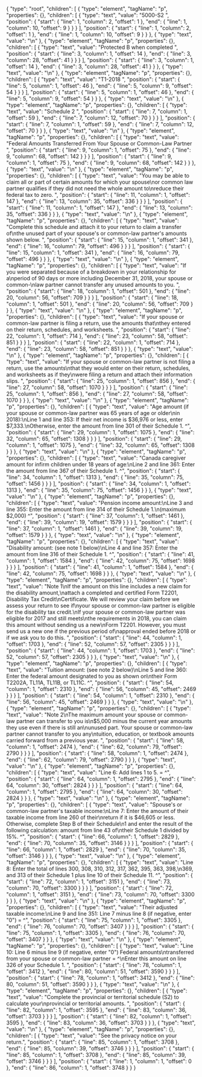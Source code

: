{
  "type": "root",
  "children": [
    {
      "type": "element",
      "tagName": "p",
      "properties": {},
      "children": [
        {
          "type": "text",
          "value": "5000-S2 ",
          "position": {
            "start": {
              "line": 1,
              "column": 2,
              "offset": 1
            },
            "end": {
              "line": 1,
              "column": 10,
              "offset": 9
            }
          }
        }
      ],
      "position": {
        "start": {
          "line": 1,
          "column": 2,
          "offset": 1
        },
        "end": {
          "line": 1,
          "column": 10,
          "offset": 9
        }
      }
    },
    {
      "type": "text",
      "value": "\n"
    },
    {
      "type": "element",
      "tagName": "p",
      "properties": {},
      "children": [
        {
          "type": "text",
          "value": "Protected B when completed ",
          "position": {
            "start": {
              "line": 3,
              "column": 1,
              "offset": 14
            },
            "end": {
              "line": 3,
              "column": 28,
              "offset": 41
            }
          }
        }
      ],
      "position": {
        "start": {
          "line": 3,
          "column": 1,
          "offset": 14
        },
        "end": {
          "line": 3,
          "column": 28,
          "offset": 41
        }
      }
    },
    {
      "type": "text",
      "value": "\n"
    },
    {
      "type": "element",
      "tagName": "p",
      "properties": {},
      "children": [
        {
          "type": "text",
          "value": "T1-2018 ",
          "position": {
            "start": {
              "line": 5,
              "column": 1,
              "offset": 46
            },
            "end": {
              "line": 5,
              "column": 9,
              "offset": 54
            }
          }
        }
      ],
      "position": {
        "start": {
          "line": 5,
          "column": 1,
          "offset": 46
        },
        "end": {
          "line": 5,
          "column": 9,
          "offset": 54
        }
      }
    },
    {
      "type": "text",
      "value": "\n"
    },
    {
      "type": "element",
      "tagName": "p",
      "properties": {},
      "children": [
        {
          "type": "text",
          "value": "Schedule 2 ",
          "position": {
            "start": {
              "line": 7,
              "column": 1,
              "offset": 59
            },
            "end": {
              "line": 7,
              "column": 12,
              "offset": 70
            }
          }
        }
      ],
      "position": {
        "start": {
          "line": 7,
          "column": 1,
          "offset": 59
        },
        "end": {
          "line": 7,
          "column": 12,
          "offset": 70
        }
      }
    },
    {
      "type": "text",
      "value": "\n"
    },
    {
      "type": "element",
      "tagName": "p",
      "properties": {},
      "children": [
        {
          "type": "text",
          "value": "Federal Amounts Transferred From Your Spouse or Common-Law Partner ",
          "position": {
            "start": {
              "line": 9,
              "column": 1,
              "offset": 75
            },
            "end": {
              "line": 9,
              "column": 68,
              "offset": 142
            }
          }
        }
      ],
      "position": {
        "start": {
          "line": 9,
          "column": 1,
          "offset": 75
        },
        "end": {
          "line": 9,
          "column": 68,
          "offset": 142
        }
      }
    },
    {
      "type": "text",
      "value": "\n"
    },
    {
      "type": "element",
      "tagName": "p",
      "properties": {},
      "children": [
        {
          "type": "text",
          "value": "You may be able to claim all or part of certain amounts for which your spouse\nor common law partner qualifies if they did not need the whole amount to\nreduce their federal tax to zero. ",
          "position": {
            "start": {
              "line": 11,
              "column": 1,
              "offset": 147
            },
            "end": {
              "line": 13,
              "column": 35,
              "offset": 336
            }
          }
        }
      ],
      "position": {
        "start": {
          "line": 11,
          "column": 1,
          "offset": 147
        },
        "end": {
          "line": 13,
          "column": 35,
          "offset": 336
        }
      }
    },
    {
      "type": "text",
      "value": "\n"
    },
    {
      "type": "element",
      "tagName": "p",
      "properties": {},
      "children": [
        {
          "type": "text",
          "value": "Complete this schedule and attach it to your return to claim a transfer of\nthe unused part of your spouse's or common-law partner's amounts shown below. ",
          "position": {
            "start": {
              "line": 15,
              "column": 1,
              "offset": 341
            },
            "end": {
              "line": 16,
              "column": 79,
              "offset": 496
            }
          }
        }
      ],
      "position": {
        "start": {
          "line": 15,
          "column": 1,
          "offset": 341
        },
        "end": {
          "line": 16,
          "column": 79,
          "offset": 496
        }
      }
    },
    {
      "type": "text",
      "value": "\n"
    },
    {
      "type": "element",
      "tagName": "p",
      "properties": {},
      "children": [
        {
          "type": "text",
          "value": "If you were separated because of a breakdown in your relationship for a\nperiod of 90 days or more including December 31, 2018, your spouse or common-\nlaw partner cannot transfer any unused amounts to you. ",
          "position": {
            "start": {
              "line": 18,
              "column": 1,
              "offset": 501
            },
            "end": {
              "line": 20,
              "column": 56,
              "offset": 709
            }
          }
        }
      ],
      "position": {
        "start": {
          "line": 18,
          "column": 1,
          "offset": 501
        },
        "end": {
          "line": 20,
          "column": 56,
          "offset": 709
        }
      }
    },
    {
      "type": "text",
      "value": "\n"
    },
    {
      "type": "element",
      "tagName": "p",
      "properties": {},
      "children": [
        {
          "type": "text",
          "value": "If your spouse or common-law partner is filing a return, use the amounts that\nthey entered on their return, schedules, and worksheets. ",
          "position": {
            "start": {
              "line": 22,
              "column": 1,
              "offset": 714
            },
            "end": {
              "line": 23,
              "column": 58,
              "offset": 851
            }
          }
        }
      ],
      "position": {
        "start": {
          "line": 22,
          "column": 1,
          "offset": 714
        },
        "end": {
          "line": 23,
          "column": 58,
          "offset": 851
        }
      }
    },
    {
      "type": "text",
      "value": "\n"
    },
    {
      "type": "element",
      "tagName": "p",
      "properties": {},
      "children": [
        {
          "type": "text",
          "value": "If your spouse or common-law partner is not filing a return, use the amounts\nthat they would enter on their return, schedules, and worksheets as if they\nwere filing a return and attach their information slips. ",
          "position": {
            "start": {
              "line": 25,
              "column": 1,
              "offset": 856
            },
            "end": {
              "line": 27,
              "column": 58,
              "offset": 1070
            }
          }
        }
      ],
      "position": {
        "start": {
          "line": 25,
          "column": 1,
          "offset": 856
        },
        "end": {
          "line": 27,
          "column": 58,
          "offset": 1070
        }
      }
    },
    {
      "type": "text",
      "value": "\n"
    },
    {
      "type": "element",
      "tagName": "p",
      "properties": {},
      "children": [
        {
          "type": "text",
          "value": "Age amount (if your spouse or common-law partner was 65 years of age or older\nin 2018):\nLine 1 and line 353: If their net income is $36,976 or less, enter $7,333.\nOtherwise, enter the amount from line 301 of their Schedule 1. ^",
          "position": {
            "start": {
              "line": 29,
              "column": 1,
              "offset": 1075
            },
            "end": {
              "line": 32,
              "column": 65,
              "offset": 1308
            }
          }
        }
      ],
      "position": {
        "start": {
          "line": 29,
          "column": 1,
          "offset": 1075
        },
        "end": {
          "line": 32,
          "column": 65,
          "offset": 1308
        }
      }
    },
    {
      "type": "text",
      "value": "\n"
    },
    {
      "type": "element",
      "tagName": "p",
      "properties": {},
      "children": [
        {
          "type": "text",
          "value": "Canada caregiver amount for infirm children under 18 years of age:\nLine 2 and line 361: Enter the amount from line 367 of their Schedule 1. ^",
          "position": {
            "start": {
              "line": 34,
              "column": 1,
              "offset": 1313
            },
            "end": {
              "line": 35,
              "column": 75,
              "offset": 1456
            }
          }
        }
      ],
      "position": {
        "start": {
          "line": 34,
          "column": 1,
          "offset": 1313
        },
        "end": {
          "line": 35,
          "column": 75,
          "offset": 1456
        }
      }
    },
    {
      "type": "text",
      "value": "\n"
    },
    {
      "type": "element",
      "tagName": "p",
      "properties": {},
      "children": [
        {
          "type": "text",
          "value": "Pension income amount:\nLine 3 and line 355: Enter the amount from line 314 of their Schedule 1.\n(maximum $2,000) ^",
          "position": {
            "start": {
              "line": 37,
              "column": 1,
              "offset": 1461
            },
            "end": {
              "line": 39,
              "column": 19,
              "offset": 1579
            }
          }
        }
      ],
      "position": {
        "start": {
          "line": 37,
          "column": 1,
          "offset": 1461
        },
        "end": {
          "line": 39,
          "column": 19,
          "offset": 1579
        }
      }
    },
    {
      "type": "text",
      "value": "\n"
    },
    {
      "type": "element",
      "tagName": "p",
      "properties": {},
      "children": [
        {
          "type": "text",
          "value": "Disability amount: (see note 1 below)\nLine 4 and line 357: Enter the amount from line 316 of their Schedule 1. ^",
          "position": {
            "start": {
              "line": 41,
              "column": 1,
              "offset": 1584
            },
            "end": {
              "line": 42,
              "column": 75,
              "offset": 1698
            }
          }
        }
      ],
      "position": {
        "start": {
          "line": 41,
          "column": 1,
          "offset": 1584
        },
        "end": {
          "line": 42,
          "column": 75,
          "offset": 1698
        }
      }
    },
    {
      "type": "text",
      "value": "\n"
    },
    {
      "type": "element",
      "tagName": "p",
      "properties": {},
      "children": [
        {
          "type": "text",
          "value": "Note 1\nIf the amount on this line includes a new claim for the disability amount,\nattach a completed and certified Form T2201, Disability Tax Credit\nCertificate. We will review your claim before we assess your return to see if\nyour spouse or common-law partner is eligible for the disability tax credit.\nIf your spouse or common-law partner was eligible for 2017 and still meets\nthe requirements in 2018, you can claim this amount without sending us a new\nForm T2201. However, you must send us a new one if the previous period of\napproval ended before 2018 or if we ask you to do this. ",
          "position": {
            "start": {
              "line": 44,
              "column": 1,
              "offset": 1703
            },
            "end": {
              "line": 52,
              "column": 57,
              "offset": 2305
            }
          }
        }
      ],
      "position": {
        "start": {
          "line": 44,
          "column": 1,
          "offset": 1703
        },
        "end": {
          "line": 52,
          "column": 57,
          "offset": 2305
        }
      }
    },
    {
      "type": "text",
      "value": "\n"
    },
    {
      "type": "element",
      "tagName": "p",
      "properties": {},
      "children": [
        {
          "type": "text",
          "value": "Tuition amount: (see note 2 below)\nLine 5 and line 360: Enter the federal amount designated to you as shown on\ntheir Form T2202A, TL11A, TL11B, or TL11C. ^",
          "position": {
            "start": {
              "line": 54,
              "column": 1,
              "offset": 2310
            },
            "end": {
              "line": 56,
              "column": 45,
              "offset": 2469
            }
          }
        }
      ],
      "position": {
        "start": {
          "line": 54,
          "column": 1,
          "offset": 2310
        },
        "end": {
          "line": 56,
          "column": 45,
          "offset": 2469
        }
      }
    },
    {
      "type": "text",
      "value": "\n"
    },
    {
      "type": "element",
      "tagName": "p",
      "properties": {},
      "children": [
        {
          "type": "text",
          "value": "Note 2\nThe maximum amount your spouse or common-law partner can transfer to you is\n$5,000 minus the current year amounts they use even if there is still an\nunused part. Your spouse or common-law partner cannot transfer to you any\ntuition, education, or textbook amounts carried forward from a previous year. ",
          "position": {
            "start": {
              "line": 58,
              "column": 1,
              "offset": 2474
            },
            "end": {
              "line": 62,
              "column": 79,
              "offset": 2790
            }
          }
        }
      ],
      "position": {
        "start": {
          "line": 58,
          "column": 1,
          "offset": 2474
        },
        "end": {
          "line": 62,
          "column": 79,
          "offset": 2790
        }
      }
    },
    {
      "type": "text",
      "value": "\n"
    },
    {
      "type": "element",
      "tagName": "p",
      "properties": {},
      "children": [
        {
          "type": "text",
          "value": "Line 6: Add lines 1 to 5. = ^",
          "position": {
            "start": {
              "line": 64,
              "column": 1,
              "offset": 2795
            },
            "end": {
              "line": 64,
              "column": 30,
              "offset": 2824
            }
          }
        }
      ],
      "position": {
        "start": {
          "line": 64,
          "column": 1,
          "offset": 2795
        },
        "end": {
          "line": 64,
          "column": 30,
          "offset": 2824
        }
      }
    },
    {
      "type": "text",
      "value": "\n"
    },
    {
      "type": "element",
      "tagName": "p",
      "properties": {},
      "children": [
        {
          "type": "text",
          "value": "Spouse's or common-law partner's taxable income:\nLine 7: Enter the amount of their taxable income from line 260 of their\nreturn if it is $46,605 or less. Otherwise, complete Step B of their Schedule\n1 and enter the result of the following calculation: amount from line 43 of\ntheir Schedule 1 divided by 15%. ^",
          "position": {
            "start": {
              "line": 66,
              "column": 1,
              "offset": 2829
            },
            "end": {
              "line": 70,
              "column": 35,
              "offset": 3146
            }
          }
        }
      ],
      "position": {
        "start": {
          "line": 66,
          "column": 1,
          "offset": 2829
        },
        "end": {
          "line": 70,
          "column": 35,
          "offset": 3146
        }
      }
    },
    {
      "type": "text",
      "value": "\n"
    },
    {
      "type": "element",
      "tagName": "p",
      "properties": {},
      "children": [
        {
          "type": "text",
          "value": "Line 8: Enter the total of lines 300, 308, 310, 312, 317, 362, 395, 363, 398,\n369, and 313 of their Schedule 1 plus line 10 of their Schedule 11. ^",
          "position": {
            "start": {
              "line": 72,
              "column": 1,
              "offset": 3151
            },
            "end": {
              "line": 73,
              "column": 70,
              "offset": 3300
            }
          }
        }
      ],
      "position": {
        "start": {
          "line": 72,
          "column": 1,
          "offset": 3151
        },
        "end": {
          "line": 73,
          "column": 70,
          "offset": 3300
        }
      }
    },
    {
      "type": "text",
      "value": "\n"
    },
    {
      "type": "element",
      "tagName": "p",
      "properties": {},
      "children": [
        {
          "type": "text",
          "value": "Their adjusted taxable income:\nLine 9 and line 351: Line 7 minus line 8 (if negative, enter \"0\") = ^",
          "position": {
            "start": {
              "line": 75,
              "column": 1,
              "offset": 3305
            },
            "end": {
              "line": 76,
              "column": 70,
              "offset": 3407
            }
          }
        }
      ],
      "position": {
        "start": {
          "line": 75,
          "column": 1,
          "offset": 3305
        },
        "end": {
          "line": 76,
          "column": 70,
          "offset": 3407
        }
      }
    },
    {
      "type": "text",
      "value": "\n"
    },
    {
      "type": "element",
      "tagName": "p",
      "properties": {},
      "children": [
        {
          "type": "text",
          "value": "Line 10: Line 6 minus line 9 (if negative, enter \"0\") Federal amounts\ntransferred from your spouse or common-law partner = ^\nEnter this amount on line 326 of your Schedule 1. ",
          "position": {
            "start": {
              "line": 78,
              "column": 1,
              "offset": 3412
            },
            "end": {
              "line": 80,
              "column": 51,
              "offset": 3590
            }
          }
        }
      ],
      "position": {
        "start": {
          "line": 78,
          "column": 1,
          "offset": 3412
        },
        "end": {
          "line": 80,
          "column": 51,
          "offset": 3590
        }
      }
    },
    {
      "type": "text",
      "value": "\n"
    },
    {
      "type": "element",
      "tagName": "p",
      "properties": {},
      "children": [
        {
          "type": "text",
          "value": "Complete the provincial or territorial schedule (S2) to calculate your\nprovincial or territorial amounts. ",
          "position": {
            "start": {
              "line": 82,
              "column": 1,
              "offset": 3595
            },
            "end": {
              "line": 83,
              "column": 36,
              "offset": 3703
            }
          }
        }
      ],
      "position": {
        "start": {
          "line": 82,
          "column": 1,
          "offset": 3595
        },
        "end": {
          "line": 83,
          "column": 36,
          "offset": 3703
        }
      }
    },
    {
      "type": "text",
      "value": "\n"
    },
    {
      "type": "element",
      "tagName": "p",
      "properties": {},
      "children": [
        {
          "type": "text",
          "value": "See the privacy notice on your return.",
          "position": {
            "start": {
              "line": 85,
              "column": 1,
              "offset": 3708
            },
            "end": {
              "line": 85,
              "column": 39,
              "offset": 3746
            }
          }
        }
      ],
      "position": {
        "start": {
          "line": 85,
          "column": 1,
          "offset": 3708
        },
        "end": {
          "line": 85,
          "column": 39,
          "offset": 3746
        }
      }
    }
  ],
  "position": {
    "start": {
      "line": 1,
      "column": 1,
      "offset": 0
    },
    "end": {
      "line": 86,
      "column": 1,
      "offset": 3748
    }
  }
}
